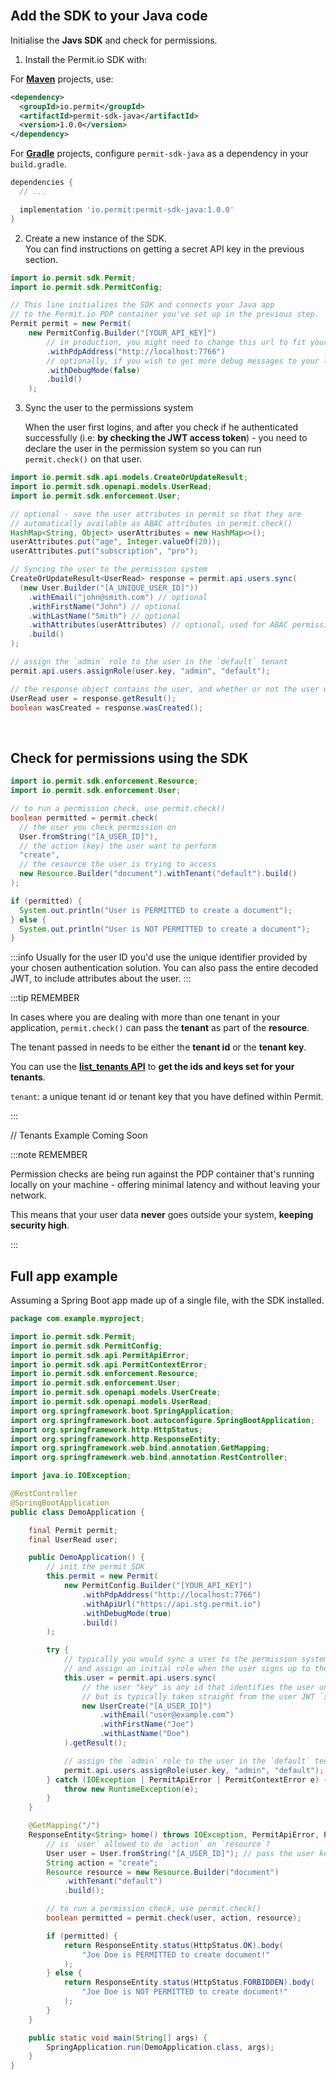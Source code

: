 
<br />

## Add the SDK to your Java code

Initialise the **Javs SDK** and check for permissions.

1. Install the Permit.io SDK with:

<Tabs groupId="language">
<TabItem value="maven" label="Maven" default>

For **[Maven](https://maven.apache.org/)** projects, use:

```xml
<dependency>
  <groupId>io.permit</groupId>
  <artifactId>permit-sdk-java</artifactId>
  <version>1.0.0</version>
</dependency>
```

  </TabItem>
  <TabItem value="gradle" label="Gradle">

For **[Gradle](https://gradle.org/)** projects, configure `permit-sdk-java` as a dependency in your `build.gradle`.

```groovy
dependencies {
  // ...

  implementation 'io.permit:permit-sdk-java:1.0.0'
}
```

  </TabItem>
</Tabs>

2. Create a new instance of the SDK. <br/>
   You can find instructions on getting a secret API key in the previous section.

```java
import io.permit.sdk.Permit;
import io.permit.sdk.PermitConfig;

// This line initializes the SDK and connects your Java app
// to the Permit.io PDP container you've set up in the previous step.
Permit permit = new Permit(
    new PermitConfig.Builder("[YOUR_API_KEY]")
        // in production, you might need to change this url to fit your deployment
        .withPdpAddress("http://localhost:7766")
        // optionally, if you wish to get more debug messages to your log, set this to true
        .withDebugMode(false)
        .build()
    );
```

3. Sync the user to the permissions system

   When the user first logins, and after you check if he authenticated successfully (i.e: **by checking the JWT access token**) -
   you need to declare the user in the permission system so you can run `permit.check()` on that user.

```java
import io.permit.sdk.api.models.CreateOrUpdateResult;
import io.permit.sdk.openapi.models.UserRead;
import io.permit.sdk.enforcement.User;

// optional - save the user attributes in permit so that they are
// automatically available as ABAC attributes in permit.check()
HashMap<String, Object> userAttributes = new HashMap<>();
userAttributes.put("age", Integer.valueOf(20));
userAttributes.put("subscription", "pro");

// Syncing the user to the permission system
CreateOrUpdateResult<UserRead> response = permit.api.users.sync(
  (new User.Builder("[A_UNIQUE_USER_ID]"))
    .withEmail("john@smith.com") // optional
    .withFirstName("John") // optional
    .withLastName("Smith") // optional
    .withAttributes(userAttributes) // optional, used for ABAC permission checks
    .build()
);

// assign the `admin` role to the user in the `default` tenant
permit.api.users.assignRole(user.key, "admin", "default");

// the response object contains the user, and whether or not the user was create or updated
UserRead user = response.getResult();
boolean wasCreated = response.wasCreated();
```

<br />

## Check for permissions using the SDK

```java
import io.permit.sdk.enforcement.Resource;
import io.permit.sdk.enforcement.User;

// to run a permission check, use permit.check()
boolean permitted = permit.check(
  // the user you check permission on
  User.fromString("[A_USER_ID]"),
  // the action (key) the user want to perform
  "create",
  // the resource the user is trying to access
  new Resource.Builder("document").withTenant("default").build()
);

if (permitted) {
  System.out.println("User is PERMITTED to create a document");
} else {
  System.out.println("User is NOT PERMITTED to create a document");
}
```

:::info
Usually for the user ID you'd use the unique identifier provided by your chosen authentication solution.
You can also pass the entire decoded JWT, to include attributes about the user.
:::

:::tip REMEMBER

In cases where you are dealing with more than one tenant in your application, `permit.check()` can pass the **tenant** as part of the **resource**.

The tenant passed in needs to be either the **tenant id** or the **tenant key**.

You can use the **[list_tenants API](https://api.permit.io/v2/redoc#tag/Tenants/operation/list_tenants)** to **get the ids and keys set for your tenants**.

`tenant`: a unique tenant id or tenant key that you have defined within Permit.

:::

// Tenants Example Coming Soon

:::note REMEMBER

Permission checks are being run against the PDP container that's running locally on your machine - offering
minimal latency and without leaving your network.

This means that your user data **never** goes outside your system, **keeping security high**.

:::

## Full app example

Assuming a Spring Boot app made up of a single file, with the SDK installed.

```java
package com.example.myproject;

import io.permit.sdk.Permit;
import io.permit.sdk.PermitConfig;
import io.permit.sdk.api.PermitApiError;
import io.permit.sdk.api.PermitContextError;
import io.permit.sdk.enforcement.Resource;
import io.permit.sdk.enforcement.User;
import io.permit.sdk.openapi.models.UserCreate;
import io.permit.sdk.openapi.models.UserRead;
import org.springframework.boot.SpringApplication;
import org.springframework.boot.autoconfigure.SpringBootApplication;
import org.springframework.http.HttpStatus;
import org.springframework.http.ResponseEntity;
import org.springframework.web.bind.annotation.GetMapping;
import org.springframework.web.bind.annotation.RestController;

import java.io.IOException;

@RestController
@SpringBootApplication
public class DemoApplication {

	final Permit permit;
	final UserRead user;

	public DemoApplication() {
		// init the permit SDK
		this.permit = new Permit(
			new PermitConfig.Builder("[YOUR_API_KEY]")
				.withPdpAddress("http://localhost:7766")
				.withApiUrl("https://api.stg.permit.io")
				.withDebugMode(true)
				.build()
		);

		try {
			// typically you would sync a user to the permission system
			// and assign an initial role when the user signs up to the system
			this.user = permit.api.users.sync(
				// the user "key" is any id that identifies the user uniquely
				// but is typically taken straight from the user JWT `sub` claim
				new UserCreate("[A_USER_ID]")
					.withEmail("user@example.com")
					.withFirstName("Joe")
					.withLastName("Doe")
			).getResult();

			// assign the `admin` role to the user in the `default` tenant
			permit.api.users.assignRole(user.key, "admin", "default");
		} catch (IOException | PermitApiError | PermitContextError e) {
			throw new RuntimeException(e);
		}
	}

	@GetMapping("/")
	ResponseEntity<String> home() throws IOException, PermitApiError, PermitContextError {
		// is `user` allowed to do `action` on `resource`?
		User user = User.fromString("[A_USER_ID]"); // pass the user key to init a user from string
		String action = "create";
		Resource resource = new Resource.Builder("document")
			.withTenant("default")
			.build();

		// to run a permission check, use permit.check()
		boolean permitted = permit.check(user, action, resource);

		if (permitted) {
			return ResponseEntity.status(HttpStatus.OK).body(
				"Joe Doe is PERMITTED to create document!"
			);
		} else {
			return ResponseEntity.status(HttpStatus.FORBIDDEN).body(
				"Joe Doe is NOT PERMITTED to create document!"
			);
		}
	}

	public static void main(String[] args) {
		SpringApplication.run(DemoApplication.class, args);
	}
}
```
